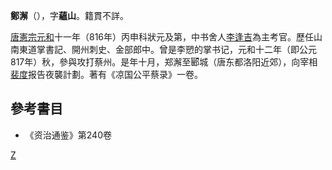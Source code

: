'''鄭澥'''（{{bd|?||?||}}），字'''蘊山'''。籍貫不詳。

[[唐憲宗|唐憲宗]][[元和_(唐朝)|元和]]十一年（816年）丙申科狀元及第，中书舍人[[李逢吉|李逢吉]]為主考官。歷任山南東道掌書記、開州刺史、金部郎中。曾是李愬的掌书记，元和十二年（即公元817年）秋，參與攻打蔡州。是年十月，郑澥至郾城（唐东都洛阳近郊），向宰相[[裴度|裴度]]报告夜襲計劃。著有《凉国公平蔡录》一卷。

==參考書目==
* 《资治通鉴》第240卷

[[Category:唐朝狀元|Z]]